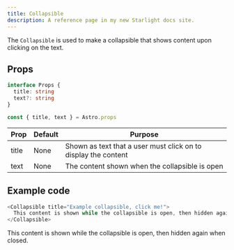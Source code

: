 ```yaml
---
title: Collapsible
description: A reference page in my new Starlight docs site.
---
```



The `Collapsible` is used to make a collapsible that shows content upon clicking on the text.

## Props
```ts
interface Props {
  title: string
  text?: string
}

const { title, text } = Astro.props
```

| Prop | Default | Purpose |
| ----------- | ----------- | ----------- |
| title | None | Shown as text that a user must click on to display the content |
| text | None | The content shown when the collapsible is open |

## Example code
```js title="index.astro"
<Collapsible title="Example collapsible, click me!">
  This content is shown while the collapsible is open, then hidden again when closed.
</Collapsible>
```

<Showcase>
  <Collapsible title="Example collapsible, click me!">
    This content is shown while the collapsible is open, then hidden again when closed.
  </Collapsible>
</Showcase>